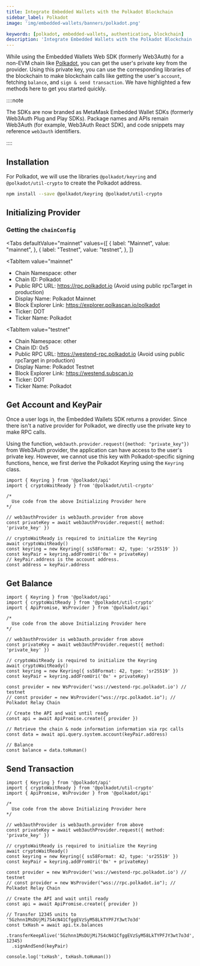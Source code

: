 ```yaml
---
title: Integrate Embedded Wallets with the Polkadot Blockchain
sidebar_label: Polkadot
image: 'img/embedded-wallets/banners/polkadot.png'

keywords: [polkadot, embedded-wallets, authentication, blockchain]
description: 'Integrate Embedded Wallets with the Polkadot Blockchain | Embedded Wallets'
---
```



While using the Embedded Wallets Web SDK (formerly Web3Auth) for a non-EVM chain like [Polkadot](https://www.polkadot.network/), you can get the user's private key from the provider. Using this private key, you can use the corresponding libraries of the blockchain to make blockchain calls like getting the user's `account`, fetching `balance`, and `sign & send transaction`. We have highlighted a few methods here to get you started quickly.

::::note

The SDKs are now branded as MetaMask Embedded Wallet SDKs (formerly Web3Auth Plug and Play SDKs). Package names and APIs remain Web3Auth (for example, Web3Auth React SDK), and code snippets may reference `web3auth` identifiers.

::::

## Installation

For Polkadot, we will use the libraries `@polkadot/keyring` and `@polkadot/util-crypto` to create the Polkadot address.

```bash npm2yarn
npm install --save @polkadot/keyring @polkadot/util-crypto
```

## Initializing Provider

### Getting the `chainConfig`

<Tabs
 defaultValue="mainnet"
  values={[
    { label: "Mainnet", value: "mainnet", },
    { label: "Testnet", value: "testnet", },
  ]}
>
<TabItem
  value="mainnet"
>

- Chain Namespace: other
- Chain ID: Polkadot
- Public RPC URL: https://rpc.polkadot.io (Avoid using public rpcTarget in production)
- Display Name: Polkadot Mainnet
- Block Explorer Link: https://explorer.polkascan.io/polkadot
- Ticker: DOT
- Ticker Name: Polkadot

</TabItem>

<TabItem
  value="testnet"
>

- Chain Namespace: other
- Chain ID: 0x5
- Public RPC URL: https://westend-rpc.polkadot.io (Avoid using public rpcTarget in production)
- Display Name: Polkadot Testnet
- Block Explorer Link: https://westend.subscan.io
- Ticker: DOT
- Ticker Name: Polkadot

</TabItem>
</Tabs>

## Get Account and KeyPair

Once a user logs in, the Embedded Wallets SDK returns a provider. Since there isn't a native provider for Polkadot, we directly use the private key to make RPC calls.

Using the function, `web3auth.provider.request({method: "private_key"})` from Web3Auth provider, the application can have access to the user's private key. However, we cannot use this key with Polkadot-specific signing functions, hence, we first derive the Polkadot Keyring using the `Keyring` class.

```tsx
import { Keyring } from '@polkadot/api'
import { cryptoWaitReady } from '@polkadot/util-crypto'

/*
  Use code from the above Initializing Provider here
*/

// web3authProvider is web3auth.provider from above
const privateKey = await web3authProvider.request({ method: 'private_key' })

// cryptoWaitReady is required to initialize the Keyring
await cryptoWaitReady()
const keyring = new Keyring({ ss58Format: 42, type: 'sr25519' })
const keyPair = keyring.addFromUri('0x' + privateKey)
// keyPair.address is the account address.
const address = keyPair.address
```

## Get Balance

```tsx
import { Keyring } from '@polkadot/api'
import { cryptoWaitReady } from '@polkadot/util-crypto'
import { ApiPromise, WsProvider } from '@polkadot/api'

/*
  Use code from the above Initializing Provider here
*/

// web3authProvider is web3auth.provider from above
const privateKey = await web3authProvider.request({ method: 'private_key' })

// cryptoWaitReady is required to initialize the Keyring
await cryptoWaitReady()
const keyring = new Keyring({ ss58Format: 42, type: 'sr25519' })
const keyPair = keyring.addFromUri('0x' + privateKey)

const provider = new WsProvider('wss://westend-rpc.polkadot.io') // testnet
// const provider = new WsProvider("wss://rpc.polkadot.io"); // Polkadot Relay Chain

// Create the API and wait until ready
const api = await ApiPromise.create({ provider })

// Retrieve the chain & node information information via rpc calls
const data = await api.query.system.account(keyPair.address)

// Balance
const balance = data.toHuman()
```

## Send Transaction

```tsx
import { Keyring } from '@polkadot/api'
import { cryptoWaitReady } from '@polkadot/util-crypto'
import { ApiPromise, WsProvider } from '@polkadot/api'

/*
  Use code from the above Initializing Provider here
*/

// web3authProvider is web3auth.provider from above
const privateKey = await web3authProvider.request({ method: 'private_key' })

// cryptoWaitReady is required to initialize the Keyring
await cryptoWaitReady()
const keyring = new Keyring({ ss58Format: 42, type: 'sr25519' })
const keyPair = keyring.addFromUri('0x' + privateKey)

const provider = new WsProvider('wss://westend-rpc.polkadot.io') // testnet
// const provider = new WsProvider("wss://rpc.polkadot.io"); // Polkadot Relay Chain

// Create the API and wait until ready
const api = await ApiPromise.create({ provider })

// Transfer 12345 units to '5Gzhnn1MsDUjMi7S4cN41CfggEVzSyM58LkTYPFJY3wt7o3d'
const txHash = await api.tx.balances
  .transferKeepAlive('5Gzhnn1MsDUjMi7S4cN41CfggEVzSyM58LkTYPFJY3wt7o3d', 12345)
  .signAndSend(keyPair)

console.log('txHash', txHash.toHuman())
```
